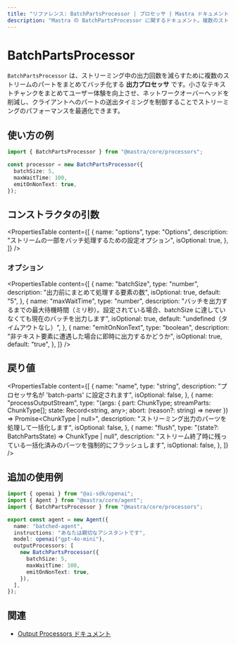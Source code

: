 ```yaml
---
title: "リファレンス: BatchPartsProcessor | プロセッサ | Mastra ドキュメント"
description: "Mastra の BatchPartsProcessor に関するドキュメント。複数のストリームのパーツをまとめてバッチ化し、エミッション（出力）の頻度を抑えます。"
---
```


# BatchPartsProcessor

`BatchPartsProcessor` は、ストリーミング中の出力回数を減らすために複数のストリームのパートをまとめてバッチ化する **出力プロセッサ** です。小さなテキストチャンクをまとめてユーザー体験を向上させ、ネットワークオーバーヘッドを削減し、クライアントへのパートの送出タイミングを制御することでストリーミングのパフォーマンスを最適化できます。

## 使い方の例

```typescript copy
import { BatchPartsProcessor } from "@mastra/core/processors";

const processor = new BatchPartsProcessor({
  batchSize: 5,
  maxWaitTime: 100,
  emitOnNonText: true,
});
```


## コンストラクタの引数

<PropertiesTable
  content={[
    {
      name: "options",
      type: "Options",
      description: "ストリームの一部をバッチ処理するための設定オプション",
      isOptional: true,
    },
  ]}
/>

### オプション

<PropertiesTable
  content={[
    {
      name: "batchSize",
      type: "number",
      description: "出力前にまとめて処理する要素の数",
      isOptional: true,
      default: "5",
    },
    {
      name: "maxWaitTime",
      type: "number",
      description:
        "バッチを出力するまでの最大待機時間（ミリ秒）。設定されている場合、batchSize に達していなくても現在のバッチを出力します",
      isOptional: true,
      default: "undefined（タイムアウトなし）",
    },
    {
      name: "emitOnNonText",
      type: "boolean",
      description:
        "非テキスト要素に遭遇した場合に即時に出力するかどうか",
      isOptional: true,
      default: "true",
    },
  ]}
/>

## 戻り値

<PropertiesTable
  content={[
    {
      name: "name",
      type: "string",
      description: "プロセッサ名が 'batch-parts' に設定されます",
      isOptional: false,
    },
    {
      name: "processOutputStream",
      type: "(args: { part: ChunkType; streamParts: ChunkType[]; state: Record<string, any>; abort: (reason?: string) => never }) => Promise<ChunkType | null>",
      description: "ストリーミング出力のパーツを処理して一括化します",
      isOptional: false,
    },
    {
      name: "flush",
      type: "(state?: BatchPartsState) => ChunkType | null",
      description:
        "ストリーム終了時に残っている一括化済みのパーツを強制的にフラッシュします",
      isOptional: false,
    },
  ]}
/>

## 追加の使用例

```typescript title="src/mastra/agents/batched-agent.ts" showLineNumbers copy
import { openai } from "@ai-sdk/openai";
import { Agent } from "@mastra/core/agent";
import { BatchPartsProcessor } from "@mastra/core/processors";

export const agent = new Agent({
  name: "batched-agent",
  instructions: "あなたは親切なアシスタントです",
  model: openai("gpt-4o-mini"),
  outputProcessors: [
    new BatchPartsProcessor({
      batchSize: 5,
      maxWaitTime: 100,
      emitOnNonText: true,
    }),
  ],
});
```


## 関連

- [Output Processors ドキュメント](/docs/agents/guardrails)